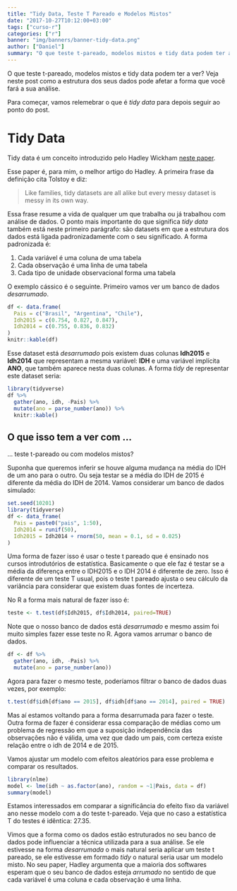 ```yaml
---
title: "Tidy Data, Teste T Pareado e Modelos Mistos"
date: "2017-10-27T10:12:00+03:00"
tags: ["curso-r"]
categories: ["r"]
banner: "img/banners/banner-tidy-data.png"
author: ["Daniel"]
summary: "O que teste t-pareado, modelos mistos e tidy data podem ter a ver? Veja neste post como a estrutura dos seus dados pode afetar a forma que você fará a sua análise."
---
```


O que teste t-pareado, modelos mistos e tidy data podem ter a ver? Veja neste post como a estrutura dos seus dados pode afetar a forma que você fará a sua análise.

Para começar, vamos relemebrar o que é *tidy data* para depois seguir ao ponto do post.

# Tidy Data

Tidy data é um conceito introduzido pelo Hadley Wickham [neste paper](https://www.jstatsoft.org/article/view/v059i10/v59i10.pdf).

Esse paper é, para mim, o melhor artigo do Hadley. A primeira frase da definição cita Tolstoy e diz:

> Like families, tidy datasets are all alike but every messy dataset is messy in its own way.

Essa frase resume a vida de qualquer um que trabalha ou já trabalhou com análise de dados. O ponto mais importante do que significa *tidy data* também está neste primeiro parágrafo: são datasets em que a estrutura dos dados está ligada padronizadamente com o seu significado. A forma padronizada é:

1) Cada variável é uma coluna de uma tabela
2) Cada observação é uma linha de uma tabela
3) Cada tipo de unidade observacional forma uma tabela

O exemplo cássico é o seguinte. Primeiro vamos ver um banco de dados *desarrumado*.

```r
df <- data.frame(
  Pais = c("Brasil", "Argentina", "Chile"),
  Idh2015 = c(0.754, 0.827, 0.847),
  Idh2014 = c(0.755, 0.836, 0.832)
)
knitr::kable(df)
```

Esse dataset está *desarrumado* pois existem duas colunas **Idh2015** e **Idh2014** que representam a mesma variável: **IDH** e uma variável implícita **ANO**, que também aparece nesta duas colunas. A forma *tidy* de representar este dataset seria:

```r
library(tidyverse)
df %>%
  gather(ano, idh, -Pais) %>%
  mutate(ano = parse_number(ano)) %>%
  knitr::kable()
```


## O que isso tem a ver com ...

... teste t-pareado ou com modelos mistos?

Suponha que queremos inferir se houve alguma mudança na média do IDH de um ano para o outro.
Ou seja testar se a média do IDH de 2015 é diferente da média do IDH de 2014.
Vamos considerar um banco de dados simulado:

```r
set.seed(10201)
library(tidyverse)
df <- data_frame(
  Pais = paste0("pais", 1:50),
  Idh2014 = runif(50),
  Idh2015 = Idh2014 + rnorm(50, mean = 0.1, sd = 0.025)
)
```

Uma forma de fazer isso é usar o teste t pareado que é ensinado nos cursos introdutórios de
estatística. Basicamente o que ele faz é testar se a média da diferença entre o IDH2015 e o IDH 2014 é diferente de zero. Isso é diferente de um teste T usual, pois o teste t pareado ajusta o seu cálculo da variância para considerar que existem duas fontes de incerteza.

No R a forma mais natural de fazer isso é:

```r
teste <- t.test(df$Idh2015, df$Idh2014, paired=TRUE)
```

Note que o nosso banco de dados está *desarrumado* e mesmo assim foi muito simples fazer
esse teste no R. Agora vamos arrumar o banco de dados.

```r
df <- df %>%
  gather(ano, idh, -Pais) %>%
  mutate(ano = parse_number(ano))
```

Agora para fazer o mesmo teste, poderíamos filtrar o banco de dados duas vezes, por exemplo:

```r
t.test(df$idh[df$ano == 2015], df$idh[df$ano == 2014], paired = TRUE)
```

Mas aí estamos voltando para a forma desarrumada para fazer o teste.
Outra forma de fazer é considerar essa comparação de médias como um problema de regressão em que a suposição independência das observações não é válida, uma vez que dado um pais, com certeza existe relação entre o idh de 2014 e de 2015.

Vamos ajustar um modelo com efeitos aleatórios para esse problema e comparar os resultados.

```r
library(nlme)
model <- lme(idh ~ as.factor(ano), random = ~1|Pais, data = df)
summary(model)
```


Estamos interessados em comparar a significância do efeito fixo da variável ano nesse
modelo com a do teste t-pareado. Veja que no caso a estatística T do testes é idêntica: 27.35.

Vimos que a forma como os dados estão estruturados no seu banco de dados pode influenciar 
a técnica utilizada para a sua análise. Se ele estivesse na forma *desarrumada* o mais natural 
seria aplicar um teste t pareado, se ele estivesse em formado *tidy* o natural seria usar um
modelo misto. No seu paper, Hadley argumenta que a maioria dos 
softwares esperam que o seu banco de dados esteja *arrumado* no sentido de que 
cada variável é uma coluna e cada observação é uma linha.

















































